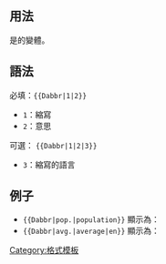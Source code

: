 <includeonly><!-- 在這裡加入模板的保護標識 --></includeonly><noinclude>{{Documentation subpage}}</noinclude>
<!-- 在本行下編輯模板說明 -->
== 用法==
是{{tl|Abbr}}的變體。

== 語法==

必填：<code><nowiki>{{Dabbr|1|2}}</nowiki></code>
* <code>1</code>：縮寫
* <code>2</code>：意思

可選： <code><nowiki>{{Dabbr|1|2|3}}</nowiki></code>
* <code>3</code>：縮寫的語言

== 例子==
* <code><nowiki>{{Dabbr|pop.|population}}</nowiki></code> 顯示為：{{Dabbr|pop.|population}}
* <code><nowiki>{{Dabbr|avg.|average|en}}</nowiki></code> 顯示為：{{Dabbr|avg.|average|en}}

<includeonly>

<!-- CATEGORIES AND INTERWIKIS LINKS HERE, THANKS -->

[[Category:格式模板]]

</includeonly>
